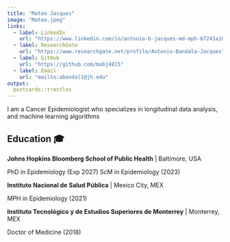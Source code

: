 ```yaml
---
title: "Mateo Jacques"
image: "Mateo.jpeg"
links:
  - label: LinkedIn
    url: "https://www.linkedin.com/in/antonio-b-jacques-md-mph-67241a102/"
  - label: ResearchGate
    url: "https://www.researchgate.net/profile/Antonio-Bandala-Jacques"
  - label: GitHub
    url: "https://github.com/mabj4815"
  - label: Email
    url: "mailto:abandal1@jh.edu"
output:
  postcards::trestles
---
```

 
I am a Cancer Epidemiologist who specializes in longitudinal data analysis, and machine learning algorithms



## Education 🎓


**Johns Hopkins Bloomberg School of Public Health** | Baltimore, USA

PhD in Epidemiology (Exp 2027)
ScM in Epidemiology (2023)

**Instituto Nacional de Salud Pública** | Mexico City, MEX

MPH in Epidemiology (2021)

**Instituto Tecnológico y de Estudios Superiores de Monterrey** | Monterrey, MEX

Doctor of Medicine (2018)